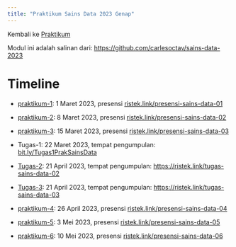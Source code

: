 ```yaml
---
title: "Praktikum Sains Data 2023 Genap"
---
```


Kembali ke [Praktikum](../../../praktikum.qmd)

Modul ini adalah salinan dari: [https://github.com/carlesoctav/sains-data-2023](https://github.com/carlesoctav/sains-data-2023)

# Timeline

- [praktikum-1](./main-module/week-01.ipynb): 1 Maret 2023, presensi [ristek.link/presensi-sains-data-01](https://ristek.link/presensi-sains-data-01)
- [praktikum-2](./main-module/week-02.ipynb): 8 Maret 2023, presensi [ristek.link/presensi-sains-data-02](https://ristek.link/presensi-sains-data-02)
- [praktikum-3](./main-module/week-03.ipynb): 15 Maret 2023, presensi [ristek.link/presensi-sains-data-03](https://ristek.link/presensi-sains-data-03)

- Tugas-1: 22 Maret 2023, tempat pengumpulan: [bit.ly/Tugas1PrakSainsData](https://bit.ly/Tugas1PrakSainsData)

- [Tugas-2](./tugas/tugas-2.qmd): 21 April 2023, tempat pengumpulan: [https://ristek.link/tugas-sains-data-02](https://ristek.link/tugas-sains-data-02)

- [Tugas-3](./tugas/tugas-3.qmd): 21 April 2023, tempat pengumpulan: [https://ristek.link/tugas-sains-data-03](https://ristek.link/tugas-sains-data-03)

- [praktikum-4](./main-module/week-04.ipynb): 26 April 2023, presensi [ristek.link/presensi-sains-data-04](https://ristek.link/presensi-sains-data-04)

- [praktikum-5](./main-module/week-05.ipynb): 3 Mei 2023, presensi [ristek.link/presensi-sains-data-05](https://ristek.link/presensi-sains-data-05)

- [praktikum-6](./main-module/week-06.ipynb): 10 Mei 2023, presensi [ristek.link/presensi-sains-data-06](https://ristek.link/presensi-sains-data-06)